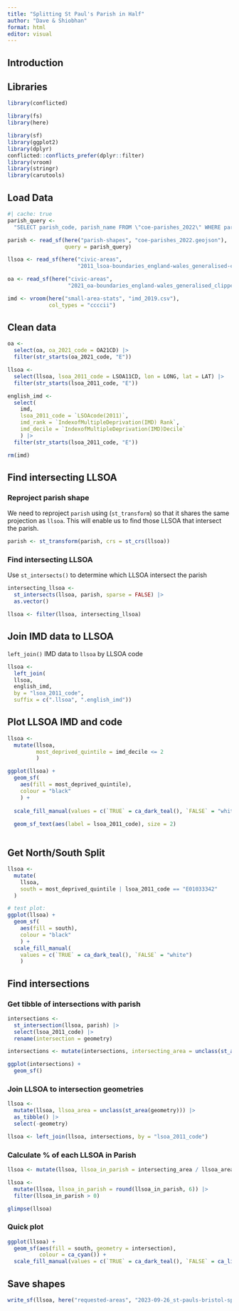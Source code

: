 ```yaml
---
title: "Splitting St Paul's Parish in Half"
author: "Dave & Shiobhan"
format: html
editor: visual
---
```


## Introduction

## Libraries

```r
library(conflicted)

library(fs)
library(here)

library(sf)
library(ggplot2)
library(dplyr)
conflicted::conflicts_prefer(dplyr::filter)
library(vroom)
library(stringr)
library(carutools)
```

## Load Data

```r
#| cache: true
parish_query <-
  "SELECT parish_code, parish_name FROM \"coe-parishes_2022\" WHERE parish_code = 550049"

parish <- read_sf(here("parish-shapes", "coe-parishes_2022.geojson"),
                  query = parish_query)

llsoa <- read_sf(here("civic-areas",
                      "2011_lsoa-boundaries_england-wales_generalised-clipped"))

oa <- read_sf(here("civic-areas",
                   "2021_oa-boundaries_england-wales_generalised_clipped"))

imd <- vroom(here("small-area-stats", "imd_2019.csv"),
             col_types = "ccccii")
```

## Clean data

```r
oa <-
  select(oa, oa_2021_code = OA21CD) |> 
  filter(str_starts(oa_2021_code, "E"))

llsoa <-
  select(llsoa, lsoa_2011_code = LSOA11CD, lon = LONG, lat = LAT) |> 
  filter(str_starts(lsoa_2011_code, "E"))

english_imd <- 
  select(
    imd, 
    lsoa_2011_code = `LSOAcode(2011)`,
    imd_rank = `IndexofMultipleDeprivation(IMD) Rank`,
    imd_decile = `IndexofMultipleDeprivation(IMD)Decile` 
    ) |> 
  filter(str_starts(lsoa_2011_code, "E"))

rm(imd)
```

## Find intersecting LLSOA

### Reproject parish shape

We need to reproject `parish` using (`st_transform`) so that it shares the same projection as `llsoa`. This will enable us to find those LLSOA that intersect the parish.

```r
parish <- st_transform(parish, crs = st_crs(llsoa))
```

### Find intersecting LLSOA

Use `st_intersects()` to determine which LLSOA intersect the parish

```r
intersecting_llsoa <-
  st_intersects(llsoa, parish, sparse = FALSE) |> 
  as.vector()

llsoa <- filter(llsoa, intersecting_llsoa)
```

## Join IMD data to LLSOA

`left_join()` IMD data to `llsoa` by LLSOA code

```r
llsoa <- 
  left_join(
  llsoa,
  english_imd,
  by = "lsoa_2011_code",
  suffix = c(".llsoa", ".english_imd"))
```

## Plot LLSOA IMD and code

```r

llsoa <-
  mutate(llsoa,
         most_deprived_quintile = imd_decile <= 2
         )
```


```r
ggplot(llsoa) +
  geom_sf(
    aes(fill = most_deprived_quintile),
    colour = "black"
    ) + 
  
  scale_fill_manual(values = c(`TRUE` = ca_dark_teal(), `FALSE` = "white")) + 
  
  geom_sf_text(aes(label = lsoa_2011_code), size = 2)



```
## Get North/South Split

```r
llsoa <- 
  mutate(
    llsoa,
    south = most_deprived_quintile | lsoa_2011_code == "E01033342"
  )

# test plot:
ggplot(llsoa) +
  geom_sf(
    aes(fill = south),
    colour = "black"
    ) + 
  scale_fill_manual(
    values = c(`TRUE` = ca_dark_teal(), `FALSE` = "white")
    )
```

## Find intersections

### Get tibble of intersections with parish

```r
intersections <-
  st_intersection(llsoa, parish) |> 
  select(lsoa_2011_code) |> 
  rename(intersection = geometry)

intersections <- mutate(intersections, intersecting_area = unclass(st_area(intersection)))

ggplot(intersections) + 
  geom_sf()
```

### Join LLSOA to intersection geometries

```r

llsoa <-
  mutate(llsoa, llsoa_area = unclass(st_area(geometry))) |> 
  as_tibble() |> 
  select(-geometry)

llsoa <- left_join(llsoa, intersections, by = "lsoa_2011_code")
```

### Calculate % of each LLSOA in Parish

```r
llsoa <- mutate(llsoa, llsoa_in_parish = intersecting_area / llsoa_area, .keep = "unused")

llsoa <- 
  mutate(llsoa, llsoa_in_parish = round(llsoa_in_parish, 6)) |> 
  filter(llsoa_in_parish > 0)

glimpse(llsoa)
```

### Quick plot

```r
ggplot(llsoa) + 
  geom_sf(aes(fill = south, geometry = intersection),
          colour = ca_cyan()) + 
  scale_fill_manual(values = c(`TRUE` = ca_dark_teal(), `FALSE` = ca_light_teal()))
```

## Save shapes

```r
write_sf(llsoa, here("requested-areas", "2023-09-26_st-pauls-bristol-split.geojson"))
```
